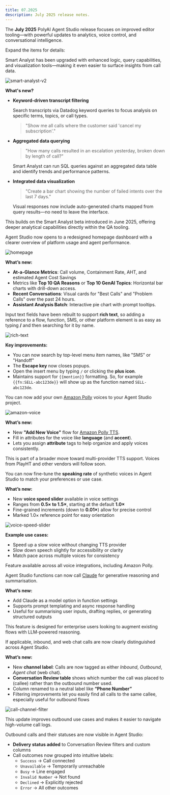 ```yaml
---
title: 07.2025
description: July 2025 release notes.
---
```


The **July 2025** PolyAI Agent Studio release focuses on improved editor tooling—with powerful updates to analytics, voice control, and conversational intelligence.

Expand the items for details:

<AccordionGroup>

<Accordion title="Smart Analyst enhancements" icon="magnifying-glass-chart">

Smart Analyst has been upgraded with enhanced logic, query capabilities, and visualization tools—making it even easier to surface insights from call data.

![smart-analyst-v2](/images/release-notes/2507/smart-analyst-v2.png)

**What's new?**

- **Keyword-driven transcript filtering**

  Search transcripts via Datadog keyword queries to focus analysis on specific terms, topics, or call types.
    > "Show me all calls where the customer said 'cancel my subscription'."

- **Aggregated data querying**
    > "How many calls resulted in an escalation yesterday, broken down by length of call?"

  Smart Analyst can run SQL queries against an aggregated data table and identify trends and performance patterns.

- **Integrated data visualization**
    > "Create a bar chart showing the number of failed intents over the last 7 days."

  Visual responses now include auto-generated charts mapped from query results—no need to leave the interface.

<Tip>This builds on the Smart Analyst beta introduced in June 2025, offering deeper analytical capabilities directly within the QA tooling.</Tip>

</Accordion>

<Accordion title="New homepage" icon="house">

Agent Studio now opens to a redesigned homepage dashboard with a clearer overview of platform usage and agent performance.

![homepage](/images/release-notes/2507/homepage.png)

**What’s new:**

- **At-a-Glance Metrics**: Call volume, Containment Rate, AHT, and estimated Agent Cost Savings
- Metrics like **Top 10 QA Reasons** or **Top 10 GenAI Topics**: Horizontal bar charts with drill-down access.
- **Recent Conversations**: Visual cards for "Best Calls" and "Problem Calls" over the past 24 hours.
- **Assistant Analysis Batch**: Interactive pie chart with prompt tooltips.

</Accordion>

<Accordion title="Rich text refactor" icon="pen-to-square">

Input text fields have been rebuilt to support **rich text**, so adding a reference to a flow, function, SMS, or other platform element is as easy as typing **/** and then searching for it by name.

![rich-text](/images/release-notes/2507/rich-text-factoring.png)

**Key improvements:**

- You can now search by top-level menu item names, like "SMS" or "Handoff"
- The **Escape key** now closes popups.
- Open the insert menu by typing `/` or clicking the <Icon icon="plus" iconType="solid" /> **plus icon**.
- Maintains support for `{{mention}}` formatting. So, for example `{{fn:SELL-abc123de}}` will show up as the function named `SELL-abc123de`.

</Accordion>

<Accordion title="Add Amazon Polly voices" icon="waveform">

You can now add your own [Amazon Polly](https://aws.amazon.com/polly/) voices to your Agent Studio project.

![amazon-voice](/images/release-notes/2507/amazon-voice.png)

**What’s new:**

- New **"Add New Voice"** flow for [Amazon Polly TTS](https://aws.amazon.com/polly/).
- Fill in attributes for the voice like **language** (and **accent**).
- Lets you assign **attribute** tags to help organize and apply voices consistently.

<Note>This is part of a broader move toward multi-provider TTS support. Voices from PlayHT and other vendors will follow soon.</Note>

</Accordion>

<Accordion title="Adjust voice speed" icon="gauge">

You can now fine-tune the **speaking rate** of synthetic voices in Agent Studio to match your preferences or use case.

**What’s new:**

- New **voice speed slider** available in voice settings
- Ranges from **0.5× to 1.5×**, starting at the default **1.0×**
- Fine-grained increments (down to **0.01×**) allow for precise control
- Marked 1.0× reference point for easy orientation

![voice-speed-slider](/images/release-notes/2507/voice-speed.png)

**Example use cases:**

- Speed up a slow voice without changing TTS provider
- Slow down speech slightly for accessibility or clarity
- Match pace across multiple voices for consistency

<Note>Feature available across all voice integrations, including Amazon Polly.</Note>

</Accordion>

<Accordion title="Claude integration for Agent Studio functions" icon="brain-circuit">

Agent Studio functions can now call [Claude](https://www.anthropic.com/index/claude) for generative reasoning and summarisation.

**What’s new:**

- Add Claude as a model option in function settings
- Supports prompt templating and async response handling
- Useful for summarising user inputs, drafting replies, or generating structured outputs

<Note>This feature is designed for enterprise users looking to augment existing flows with LLM-powered reasoning.</Note>

</Accordion>

<Accordion title="Channel filter and call metadata improvements" icon="filter">

If applicable, inbound, and web chat calls are now clearly distinguished across Agent Studio.

**What’s new:**

- New **channel label**: Calls are now tagged as either *Inbound*,  *Outbound*, *Agent chat* (web chat).
- **Conversation Review table** shows which number the call was placed to (callee) rather than the outbound number used.
- Column renamed to a neutral label like **“Phone Number”**
- Filtering improvements let you easily find all calls to the same callee, especially useful for outbound flows

![call-channel-filter](/images/release-notes/2507/channel.png)

<Tip>This update improves outbound use cases and makes it easier to navigate high-volume call logs.</Tip>

</Accordion>

<Accordion title="Outbound call delivery tracking" icon="truck">

Outbound calls and their statuses are now visible in Agent Studio:

- **Delivery status added** to Conversation Review filters and custom columns
- Call outcomes now grouped into intuitive labels:
  - `Success` → Call connected
  - `Unavailable` → Temporarily unreachable
  - `Busy` → Line engaged
  - `Invalid Number` → Not found
  - `Declined` → Explicitly rejected
  - `Error` → All other outcomes

</Accordion>

</AccordionGroup>
